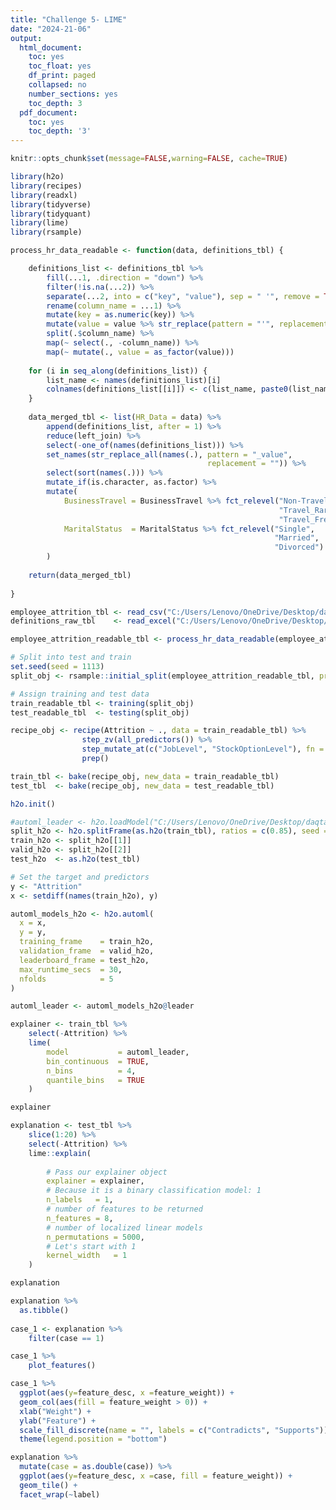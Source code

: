 ```yaml
---
title: "Challenge 5- LIME"
date: "2024-21-06"
output:
  html_document:
    toc: yes
    toc_float: yes
    df_print: paged
    collapsed: no
    number_sections: yes
    toc_depth: 3
  pdf_document:
    toc: yes
    toc_depth: '3'
---
```


```r
knitr::opts_chunk$set(message=FALSE,warning=FALSE, cache=TRUE)
```

```r
library(h2o)
library(recipes)
library(readxl)
library(tidyverse)
library(tidyquant)
library(lime)
library(rsample)
```
```r
process_hr_data_readable <- function(data, definitions_tbl) {

    definitions_list <- definitions_tbl %>%
        fill(...1, .direction = "down") %>%
        filter(!is.na(...2)) %>%
        separate(...2, into = c("key", "value"), sep = " '", remove = TRUE) %>%
        rename(column_name = ...1) %>%
        mutate(key = as.numeric(key)) %>%
        mutate(value = value %>% str_replace(pattern = "'", replacement = "")) %>%
        split(.$column_name) %>%
        map(~ select(., -column_name)) %>%
        map(~ mutate(., value = as_factor(value))) 
    
    for (i in seq_along(definitions_list)) {
        list_name <- names(definitions_list)[i]
        colnames(definitions_list[[i]]) <- c(list_name, paste0(list_name, "_value"))
    }
    
    data_merged_tbl <- list(HR_Data = data) %>%
        append(definitions_list, after = 1) %>%
        reduce(left_join) %>%
        select(-one_of(names(definitions_list))) %>%
        set_names(str_replace_all(names(.), pattern = "_value", 
                                            replacement = "")) %>%
        select(sort(names(.))) %>%
        mutate_if(is.character, as.factor) %>%
        mutate(
            BusinessTravel = BusinessTravel %>% fct_relevel("Non-Travel", 
                                                            "Travel_Rarely", 
                                                            "Travel_Frequently"),
            MaritalStatus  = MaritalStatus %>% fct_relevel("Single", 
                                                           "Married", 
                                                           "Divorced")
        )
    
    return(data_merged_tbl)
    
}
```

```r
employee_attrition_tbl <- read_csv("C:/Users/Lenovo/OneDrive/Desktop/daqtascience/ss24-bdml-Fahad221999/03_ml_aut_files/datasets-1067-1925-WA_Fn-UseC_-HR-Employee-Attrition.txt")
definitions_raw_tbl    <- read_excel("C:/Users/Lenovo/OneDrive/Desktop/daqtascience/ss24-bdml-Fahad221999/03_ml_aut_files/data_definitions.xlsx", sheet = 1, col_names = FALSE)

employee_attrition_readable_tbl <- process_hr_data_readable(employee_attrition_tbl, definitions_raw_tbl)

# Split into test and train
set.seed(seed = 1113)
split_obj <- rsample::initial_split(employee_attrition_readable_tbl, prop = 0.85)

# Assign training and test data
train_readable_tbl <- training(split_obj)
test_readable_tbl  <- testing(split_obj)

recipe_obj <- recipe(Attrition ~ ., data = train_readable_tbl) %>%
                step_zv(all_predictors()) %>%
                step_mutate_at(c("JobLevel", "StockOptionLevel"), fn = as.factor) %>% 
                prep()

train_tbl <- bake(recipe_obj, new_data = train_readable_tbl)
test_tbl  <- bake(recipe_obj, new_data = test_readable_tbl)

h2o.init()

#automl_leader <- h2o.loadModel("C:/Users/Lenovo/OneDrive/Desktop/daqtascience/ss24-bdml-Fahad221999/StackedEnsemble_BestOfFamily_2_AutoML_1_20220612_170511")
split_h2o <- h2o.splitFrame(as.h2o(train_tbl), ratios = c(0.85), seed = 1234)
train_h2o <- split_h2o[[1]]
valid_h2o <- split_h2o[[2]]
test_h2o  <- as.h2o(test_tbl)

# Set the target and predictors
y <- "Attrition"
x <- setdiff(names(train_h2o), y)

automl_models_h2o <- h2o.automl(
  x = x,
  y = y,
  training_frame    = train_h2o,
  validation_frame  = valid_h2o,
  leaderboard_frame = test_h2o,
  max_runtime_secs  = 30,
  nfolds            = 5 
)

automl_leader <- automl_models_h2o@leader
```

```r
explainer <- train_tbl %>%
    select(-Attrition) %>%
    lime(
        model           = automl_leader,
        bin_continuous  = TRUE,
        n_bins          = 4,
        quantile_bins   = TRUE
    )

explainer
```

```r
explanation <- test_tbl %>%
    slice(1:20) %>%
    select(-Attrition) %>%
    lime::explain(
    
        # Pass our explainer object
        explainer = explainer,
        # Because it is a binary classification model: 1
        n_labels   = 1,
        # number of features to be returned
        n_features = 8,
        # number of localized linear models
        n_permutations = 5000,
        # Let's start with 1
        kernel_width   = 1
    )

explanation
```

```r
explanation %>% 
  as.tibble()
  
case_1 <- explanation %>%
    filter(case == 1)

case_1 %>%
    plot_features()

case_1 %>%
  ggplot(aes(y=feature_desc, x =feature_weight)) +
  geom_col(aes(fill = feature_weight > 0)) +
  xlab("Weight") + 
  ylab("Feature") +
  scale_fill_discrete(name = "", labels = c("Contradicts", "Supports")) +
  theme(legend.position = "bottom")
```

```r
explanation %>%
  mutate(case = as.double(case)) %>%
  ggplot(aes(y=feature_desc, x =case, fill = feature_weight)) +
  geom_tile() +
  facet_wrap(~label) 
```



